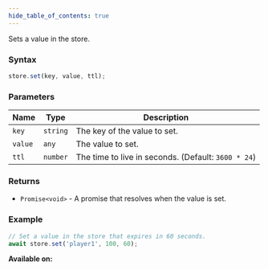 ```yaml
---
hide_table_of_contents: true
---
```



Sets a value in the store.

### Syntax

```js
store.set(key, value, ttl);
```

### Parameters

| Name    | Type     | Description                                         |
| ------- | -------- | --------------------------------------------------- |
| `key`   | `string` | The key of the value to set.                        |
| `value` | `any`    | The value to set.                                   |
| `ttl`   | `number` | The time to live in seconds. (Default: `3600 * 24`) |

### Returns

- `Promise<void>` - A promise that resolves when the value is set.

### Example

```js
// Set a value in the store that expires in 60 seconds.
await store.set('player1', 100, 60);
```

**Available on:** <ClientTag /> <ServerTag />
